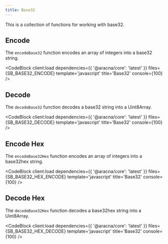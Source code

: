```yaml
---
title: Base32
---
```



This is a collection of functions for working with base32.

## Encode

The `encodeBase32` function encodes an array of integers into a base32 string.

<CodeBlock client:load dependencies={{ '@aracna/core': 'latest' }} files={SB_BASE32_ENCODE} template='javascript' title='Base32' console={100} />

## Decode

The `decodeBase32` function decodes a base32 string into a Uint8Array.

<CodeBlock client:load dependencies={{ '@aracna/core': 'latest' }} files={SB_BASE32_DECODE} template='javascript' title='Base32' console={100} />

## Encode Hex

The `encodeBase32Hex` function encodes an array of integers into a base32hex string.

<CodeBlock client:load dependencies={{ '@aracna/core': 'latest' }} files={SB_BASE32_HEX_ENCODE} template='javascript' title='Base32' console={100} />

## Decode Hex

The `decodeBase32Hex` function decodes a base32hex string into a Uint8Array.

<CodeBlock client:load dependencies={{ '@aracna/core': 'latest' }} files={SB_BASE32_HEX_DECODE} template='javascript' title='Base32' console={100} />
